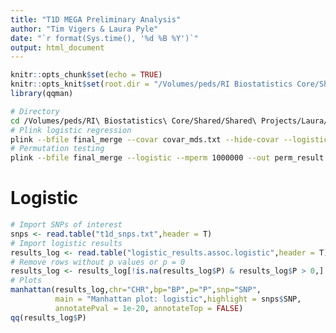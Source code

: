 ```yaml
---
title: "T1D MEGA Preliminary Analysis"
author: "Tim Vigers & Laura Pyle"
date: "`r format(Sys.time(), '%d %B %Y')`"
output: html_document
---
```


```r
knitr::opts_chunk$set(echo = TRUE)
knitr::opts_knit$set(root.dir = "/Volumes/peds/RI Biostatistics Core/Shared/Shared Projects/Laura/BDC/Projects/Kimber Simmons/GWAS/Data_Cleaned/association")
library(qqman) 
```

```bash
# Directory
cd /Volumes/peds/RI\ Biostatistics\ Core/Shared/Shared\ Projects/Laura/BDC/Projects/Kimber\ Simmons/GWAS/Data_Cleaned/association
# Plink logistic regression
plink --bfile final_merge --covar covar_mds.txt --hide-covar --logistic --out logistic_results --memory 6144
# Permutation testing
plink --bfile final_merge --logistic --mperm 1000000 --out perm_result --memory 6144
```

# Logistic

```r
# Import SNPs of interest
snps <- read.table("t1d_snps.txt",header = T)
# Import logistic results
results_log <- read.table("logistic_results.assoc.logistic",header = T)
# Remove rows without p values or p = 0
results_log <- results_log[!is.na(results_log$P) & results_log$P > 0,]
# Plots
manhattan(results_log,chr="CHR",bp="BP",p="P",snp="SNP", 
          main = "Manhattan plot: logistic",highlight = snps$SNP,
          annotatePval = 1e-20, annotateTop = FALSE)
qq(results_log$P)
```
